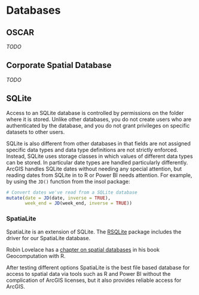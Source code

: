 # Databases {#databases}

## OSCAR

_TODO_

## Corporate Spatial Database

_TODO_

## SQLite

Access to an SQLite database is controlled by permissions on the folder where it is stored. Unlike other databases, you do not create users who are authenticated by the database, and you do not grant privileges on specific datasets to other users.  

SQLite is also different from other databases in that fields are not assigned specific data types and data type definitions are not strictly enforced. Instead, SQLite uses storage classes in which values of different data types can be stored. In particular date types are handled particularly differently. ArcGIS handles SQLite dates without needing any special attention, but reading dates from SQLite in to R or Power BI needs attention. For example, by using the `JD()` function from the insol package:   

```r
# Convert dates we've read from a SQLite database
mutate(date = JD(date, inverse = TRUE),
       week_end = JD(week_end, inverse = TRUE))
```

### SpatiaLite

SpatiaLite is an extension of SQLite. The [RSQLite](https://cran.r-project.org/web/packages/RSQLite/vignettes/RSQLite.html) package includes the driver for our SpatiaLite database. 

Robin Lovelace has a [chapter on spatial databases](https://geocompr.robinlovelace.net/read-write.html) in his book Geocomputation with R.

After testing different options SpatiaLite is the best file based database for access to spatial data via tools such as R and Power BI without the complication of ArcGIS licenses, but it also provides reliable access for ArcGIS.
